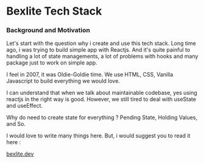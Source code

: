 # Bexlite Tech Stack

### Background and Motivation

Let's start with the question why i create and use this tech stack. Long time ago, i was trying to build simple app with Reactjs. And it's quite painful to handling a lot of state managements, a lot of problems with hooks and many package just to work on simple app.

I feel in 2007, it was Oldie-Goldie time. We use HTML, CSS, Vanilla Javascript to build everything we would love.

I can understand that when we talk about maintainable codebase, yes using reactjs in the right way is good. However, we still tired to deal with useState and useEffect.

Why do need to create state for everything ? Pending State, Holding Values, and So.

I would love to write many things here. But, i would suggest you to read it here :

[bexlite.dev](https:///bexlite.dev/)
